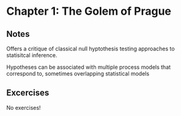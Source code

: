 # Chapter 1: The Golem of Prague

## Notes

Offers a critique of classical null hyptothesis testing approaches to statisitcal inference.

Hypotheses can be associated with multiple process models that correspond to, sometimes overlapping statistical models

## Excercises

No exercises!

